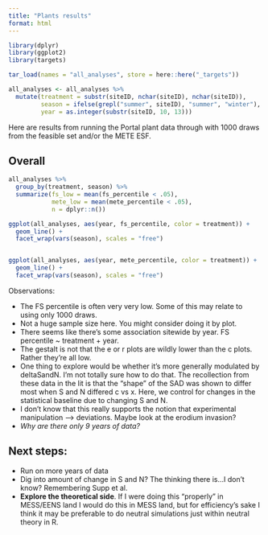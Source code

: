 ```yaml
---
title: "Plants results"
format: html
---
```


```r

library(dplyr)
library(ggplot2)
library(targets)

tar_load(names = "all_analyses", store = here::here("_targets"))

all_analyses <- all_analyses %>%
  mutate(treatment = substr(siteID, nchar(siteID), nchar(siteID)),
         season = ifelse(grepl("summer", siteID), "summer", "winter"),
         year = as.integer(substr(siteID, 10, 13)))
```

Here are results from running the Portal plant data through with 1000 draws from the feasible set and/or the METE ESF.

## Overall

```r

all_analyses %>%
  group_by(treatment, season) %>%
  summarize(fs_low = mean(fs_percentile < .05),
            mete_low = mean(mete_percentile < .05),
            n = dplyr::n())
```


```r
ggplot(all_analyses, aes(year, fs_percentile, color = treatment)) +
  geom_line() +
  facet_wrap(vars(season), scales = "free")


ggplot(all_analyses, aes(year, mete_percentile, color = treatment)) +
  geom_line() +
  facet_wrap(vars(season), scales = "free")

```

Observations:

- The FS percentile is often very very low. Some of this may relate to using only 1000 draws. 
- Not a huge sample size here. You might consider doing it by plot.
- There seems like there's some association sitewide by year. FS percentile ~ treatment + year. 
- The gestalt is not that the e or r plots are wildly lower than the c plots. Rather they're all low.
- One thing to explore would be whether it's more generally modulated by deltaSandN. I'm not totally sure how to do that. The recollection from these data in the lit is that the "shape" of the SAD was shown to differ most when S and N differed c vs x. Here, we control for changes in the statistical baseline due to changing S and N. 
- I don't know that this really supports the notion that experimental manipulation --> deviations. Maybe look at the erodium invasion?
- _Why are there only 9 years of data?_


## Next steps:

- Run on more years of data
- Dig into amount of change in S and N? The thinking there is...I don't know? Remembering Supp et al.
- **Explore the theoretical side**. If I were doing this "properly" in MESS/EENS land I would do this in MESS land, but for efficiency's sake I think it may be preferable to do neutral simulations just within neutral theory in R.


